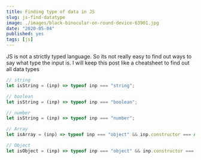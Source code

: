 ```yaml
---
title: Finding type of data in JS
slug: js-find-datatype
image: ./images/black-binocular-on-round-device-63901.jpg
date: "2020-05-04"
published: yes
tags: [js]
---
```



JS is not a strictly typed language. So its not really easy to find out ways to say what type the input is. I will keep this post like a cheatsheet to find out all data types

<CodeDivWrapper>

<Highlight>

```js
// string
let isString = (inp) => typeof inp === "string";

// boolean
let isString = (inp) => typeof inp === "boolean";

// number
let isString = (inp) => typeof inp === "number";

// Array
let isArray = (inp) => typeof inp === "object" && inp.constructor === Array;

// Object
let isObject = (inp) => typeof inp === "object" && inp.constructor === Object;
```

</Highlight>

</CodeDivWrapper>
